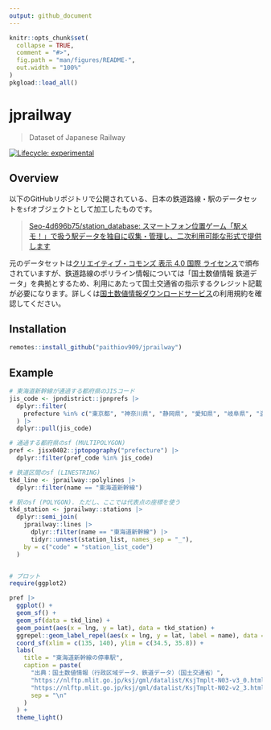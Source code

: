 ```yaml
---
output: github_document
---
```


<!-- README.md is generated from README.Rmd. Please edit that file -->

```r
knitr::opts_chunk$set(
  collapse = TRUE,
  comment = "#>",
  fig.path = "man/figures/README-",
  out.width = "100%"
)
pkgload::load_all()
```

# jprailway

> Dataset of Japanese Railway

<!-- badges: start -->
[![Lifecycle: experimental](https://img.shields.io/badge/lifecycle-experimental-orange.svg)](https://lifecycle.r-lib.org/articles/stages.html#experimental)
<!-- badges: end -->

## Overview

以下のGitHubリポジトリで公開されている、日本の鉄道路線・駅のデータセットを`sf`オブジェクトとして加工したものです。

> [Seo-4d696b75/station_database: スマートフォン位置ゲーム「駅メモ！」で扱う駅データを独自に収集・管理し、二次利用可能な形式で提供します](https://github.com/Seo-4d696b75/station_database)

元のデータセットは[クリエイティブ・コモンズ 表示 4.0 国際 ライセンス](https://creativecommons.org/licenses/by/4.0/)で頒布されていますが、鉄道路線のポリライン情報については「国土数値情報 鉄道データ」を典拠とするため、利用にあたって国土交通省の指示するクレジット記載が必要になります。詳しくは[国土数値情報ダウンロードサービス](https://nlftp.mlit.go.jp)の利用規約を確認してください。


## Installation

```r
remotes::install_github("paithiov909/jprailway")
```

## Example

```r
# 東海道新幹線が通過する都府県のJISコード
jis_code <- jpndistrict::jpnprefs |>
  dplyr::filter(
    prefecture %in% c("東京都", "神奈川県", "静岡県", "愛知県", "岐阜県", "滋賀県", "京都府", "大阪府")
  ) |>
  dplyr::pull(jis_code)

# 通過する都府県のsf (MULTIPOLYGON)
pref <- jisx0402::jptopography("prefecture") |>
  dplyr::filter(pref_code %in% jis_code)

# 鉄道区間のsf (LINESTRING)
tkd_line <- jprailway::polylines |>
  dplyr::filter(name == "東海道新幹線")

# 駅のsf (POLYGON). ただし、ここでは代表点の座標を使う
tkd_station <- jprailway::stations |>
  dplyr::semi_join(
    jprailway::lines |>
      dplyr::filter(name == "東海道新幹線") |>
      tidyr::unnest(station_list, names_sep = "_"),
    by = c("code" = "station_list_code")
  )


# プロット
require(ggplot2)

pref |>
  ggplot() +
  geom_sf() +
  geom_sf(data = tkd_line) +
  geom_point(aes(x = lng, y = lat), data = tkd_station) +
  ggrepel::geom_label_repel(aes(x = lng, y = lat, label = name), data = tkd_station) +
  coord_sf(xlim = c(135, 140), ylim = c(34.5, 35.8)) +
  labs(
    title = "東海道新幹線の停車駅",
    caption = paste(
      "出典：国土数値情報（行政区域データ、鉄道データ）（国土交通省）",
      "https://nlftp.mlit.go.jp/ksj/gml/datalist/KsjTmplt-N03-v3_0.html",
      "https://nlftp.mlit.go.jp/ksj/gml/datalist/KsjTmplt-N02-v2_3.html",
      sep = "\n"
    )
  ) +
  theme_light()
```


